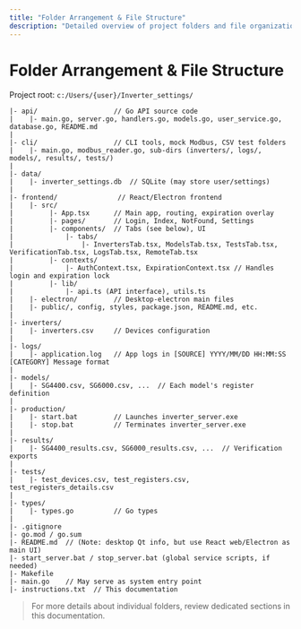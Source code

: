 ```yaml
---
title: "Folder Arrangement & File Structure"
description: "Detailed overview of project folders and file organization for the Inverter Settings Application"
---
```


# Folder Arrangement & File Structure

Project root: `c:/Users/{user}/Inverter_settings/`

```
|- api/                   // Go API source code
|    |- main.go, server.go, handlers.go, models.go, user_service.go, database.go, README.md
|
|- cli/                   // CLI tools, mock Modbus, CSV test folders
|    |- main.go, modbus_reader.go, sub-dirs (inverters/, logs/, models/, results/, tests/)
|
|- data/
|    |- inverter_settings.db  // SQLite (may store user/settings)
|
|- frontend/               // React/Electron frontend
|    |- src/
|         |- App.tsx      // Main app, routing, expiration overlay
|         |- pages/       // Login, Index, NotFound, Settings
|         |- components/  // Tabs (see below), UI
|             |- tabs/
|                 |- InvertersTab.tsx, ModelsTab.tsx, TestsTab.tsx, VerificationTab.tsx, LogsTab.tsx, RemoteTab.tsx
|         |- contexts/
|             |- AuthContext.tsx, ExpirationContext.tsx // Handles login and expiration lock
|         |- lib/
|             |- api.ts (API interface), utils.ts
|    |- electron/         // Desktop-electron main files
|    |- public/, config, styles, package.json, README.md, etc.
|
|- inverters/
|    |- inverters.csv     // Devices configuration
|
|- logs/
|    |- application.log   // App logs in [SOURCE] YYYY/MM/DD HH:MM:SS [CATEGORY] Message format
|
|- models/
|    |- SG4400.csv, SG6000.csv, ...  // Each model's register definition
|
|- production/
|    |- start.bat         // Launches inverter_server.exe
|    |- stop.bat          // Terminates inverter_server.exe
|
|- results/
|    |- SG4400_results.csv, SG6000_results.csv, ...  // Verification exports
|
|- tests/
|    |- test_devices.csv, test_registers.csv, test_registers_details.csv
|
|- types/
|    |- types.go          // Go types
|
|- .gitignore
|- go.mod / go.sum
|- README.md  // (Note: desktop Qt info, but use React web/Electron as main UI)
|- start_server.bat / stop_server.bat (global service scripts, if needed)
|- Makefile
|- main.go    // May serve as system entry point
|- instructions.txt  // This documentation
```

> For more details about individual folders, review dedicated sections in this documentation.